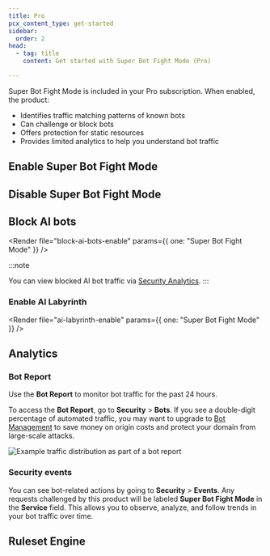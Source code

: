```yaml
---
title: Pro
pcx_content_type: get-started
sidebar:
  order: 2
head:
  - tag: title
    content: Get started with Super Bot Fight Mode (Pro)

---
```



Super Bot Fight Mode is included in your Pro subscription. When enabled, the product:

- Identifies traffic matching patterns of known bots
- Can challenge or block bots
- Offers protection for static resources
- Provides limited analytics to help you understand bot traffic

## Enable Super Bot Fight Mode

<Render file="get-started-pro-biz-steps" />

<Render file="flexible-sbfm" />

<Render file="sbfm-upgrade" />

## Disable Super Bot Fight Mode

<Render file="disable-sbfm" />

<Render file="flexible-sbfm" />

## Block AI bots

<Render file="block-ai-bots-enable" params={{ one: "Super Bot Fight Mode" }} />

:::note

You can view blocked AI bot traffic via [Security Analytics](/waf/analytics/security-analytics/). 
:::

### Enable AI Labyrinth

<Render file="ai-labyrinth-enable" params={{ one: "Super Bot Fight Mode" }} />

## Analytics

### Bot Report

Use the **Bot Report** to monitor bot traffic for the past 24 hours.

To access the **Bot Report**, go to **Security** > **Bots**. If you see a double-digit percentage of automated traffic, you may want to upgrade to [Bot Management](/bots/plans/bm-subscription/) to save money on origin costs and protect your domain from large-scale attacks.

![Example traffic distribution as part of a bot report](~/assets/images/bots/bot-report-pro.png)

### Security events

You can see bot-related actions by going to **Security** > **Events**. Any requests challenged by this product will be labeled **Super Bot Fight Mode** in the **Service** field. This allows you to observe, analyze, and follow trends in your bot traffic over time.

## Ruleset Engine

<Render file="bfm-ruleset-engine" />

<Render file="bfm-change-notice" />
